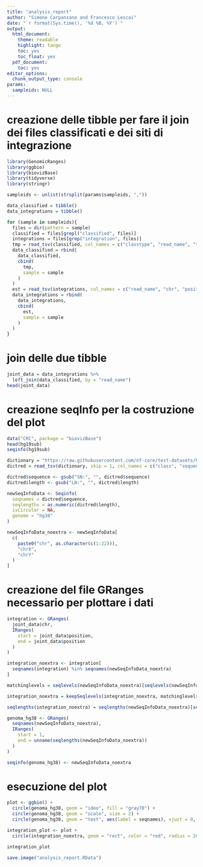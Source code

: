 ```yaml
---
title: "analysis_report"
author: "Simone Carpanzano and Francesco Lescai"
date: "`r format(Sys.time(), '%d %B, %Y')`"
output:
  html_document:
    theme: readable
    highlight: tango
    toc: yes
    toc_float: yes
  pdf_document:
    toc: yes
editor_options:
  chunk_output_type: console
params:
  sampleids: NULL
---
```


# creazione delle tibble per fare il join dei files classificati e dei siti di integrazione

```r
library(GenomicRanges)
library(ggbio)
library(biovizBase)
library(tidyverse)
library(stringr)

sampleids <- unlist(strsplit(params$sampleids, ","))

data_classified = tibble()
data_integrations = tibble()

for (sample in sampleids){
  files = dir(pattern = sample)
  classified = files[grepl("classified", files)]
  integrations = files[grep("integration", files)]
  tmp = read_tsv(classified, col_names = c("classtype", "read_name", "taxID", "length", "k-mers info"))
  data_classified = rbind(
    data_classified,
    cbind(
      tmp,
      sample = sample
    )
  )
  est = read_tsv(integrations, col_names = c("read_name", "chr", "position"))
  data_integrations = rbind(
    data_integrations,
    cbind(
      est,
      sample = sample
    )
  )
}
```
# join delle due tibble

```r

joint_data = data_integrations %>%
  left_join(data_classified, by = "read_name")
head(joint_data)
```
# creazione seqInfo per la costruzione del plot

```r

data("CRC", package = "biovizBase")
head(hg19sub)
seqinfo(hg19sub)

dictionary = "https://raw.githubusercontent.com/nf-core/test-datasets/hgtseq/testdata/reference/Homo_sapiens_assembly38.dict"
dictred = read_tsv(dictionary, skip = 1, col_names = c("class", "sequence", "length", "m5", "as", "url", "species"))

dictred$sequence <- gsub("SN:", "", dictred$sequence)
dictred$length <- gsub("LN:", "", dictred$length)

newSeqInfoData <- Seqinfo(
  seqnames = dictred$sequence,
  seqlengths = as.numeric(dictred$length),
  isCircular = NA,
  genome = "hg38"
)

newSeqInfoData_noextra <- newSeqInfoData[
  c(
    paste0("chr", as.character(c(1:22))),
    "chrX",
    "chrY"
  )
]
```
# creazione del file GRanges necessario per plottare i dati

```r

integration <- GRanges(
  joint_data$chr,
  IRanges(
    start = joint_data$position,
    end = joint_data$position
  )
)

integration_noextra <- integration[
  seqnames(integration) %in% seqnames(newSeqInfoData_noextra)
]

matchinglevels = seqlevels(newSeqInfoData_noextra)[seqlevels(newSeqInfoData_noextra) %in% seqlevels(integration_noextra)]

integration_noextra = keepSeqlevels(integration_noextra, matchinglevels)

seqlengths(integration_noextra) = seqlengths(newSeqInfoData_noextra)[seqlevels(newSeqInfoData_noextra) %in% seqlevels(integration_noextra)]

genoma_hg38 <- GRanges(
  seqnames(newSeqInfoData_noextra),
  IRanges(
    start = 1,
    end = unname(seqlengths(newSeqInfoData_noextra))
  )
)

seqinfo(genoma_hg38) <- newSeqInfoData_noextra
```
# esecuzione del plot

```r

plot <- ggbio() +
  circle(genoma_hg38, geom = "ideo", fill = "gray70") +
  circle(genoma_hg38, geom = "scale", size = 2) +
  circle(genoma_hg38, geom = "text", aes(label = seqnames), vjust = 0, size = 3)

integration_plot <- plot +
  circle(integration_noextra, geom = "rect", color = "red", radius = 20)

integration_plot
```


```r
save.image("analysis_report.RData")
```
